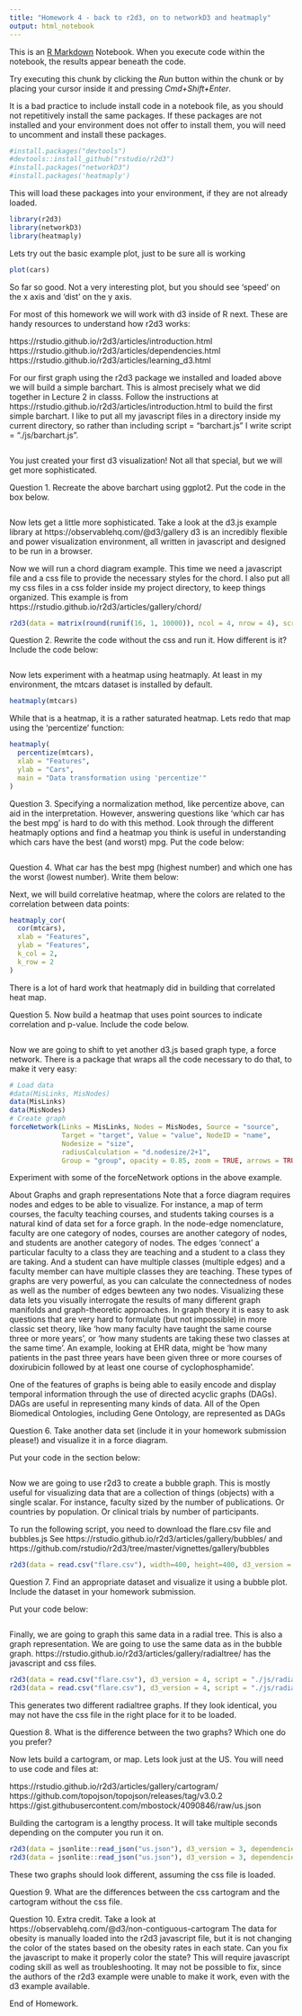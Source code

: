```yaml
---
title: "Homework 4 - back to r2d3, on to networkD3 and heatmaply"
output: html_notebook
---
```


This is an [R Markdown]( http://rmarkdown.rstudio.com) Notebook. When you execute code within the notebook, the results appear beneath the code. 

Try executing this chunk by clicking the *Run* button within the chunk or by placing your cursor inside it and pressing *Cmd+Shift+Enter*. 

It is a bad practice to include install code in a notebook file, as you should not repetitively install the same packages. If these packages are not installed and your environment does not offer to install them, you will need to uncomment and install these packages. 

```r
#install.packages("devtools")
#devtools::install_github("rstudio/r2d3")
#install.packages("networkD3")
#install.packages('heatmaply')

```

This will load these packages into your environment, if they are not already loaded.

```r
library(r2d3)
library(networkD3)
library(heatmaply)
```

Lets try out the basic example plot, just to be sure all is working

```r
plot(cars)
```

So far so good. Not a very interesting plot, but you should see 'speed' on the x axis and 'dist' on the y axis. 

For most of this homework we will work with d3 inside of R next. These are handy resources to understand how r2d3 works:

https://rstudio.github.io/r2d3/articles/introduction.html
https://rstudio.github.io/r2d3/articles/dependencies.html 
https://rstudio.github.io/r2d3/articles/learning_d3.html 


For our first graph using the r2d3 package we installed and loaded above we will build a simple barchart. This is almost precisely what we did together in Lecture 2 in classs. Follow the instructions at https://rstudio.github.io/r2d3/articles/introduction.html to build the first simple barchart. I like to put all my javascript files in a directory inside my current directory, so rather than including script = "barchart.js" I write script = "./js/barchart.js". 


```r

```

You just created your first d3 visualization! Not all that special, but we will get more sophisticated. 

Question 1. Recreate the above barchart using ggplot2. Put the code in the box below. 


```r

```

Now lets get a little more sophisticated. Take a look at the d3.js example library at https://observablehq.com/@d3/gallery  d3 is an incredibly flexible and power visualization environment, all written in javascript and designed to be run in a browser. 

Now we will run a chord diagram example. This time we need a javascript file and a css file to provide the necessary styles for the chord. I also put all my css files in a css folder inside my project directory, to keep things organized. This example is from https://rstudio.github.io/r2d3/articles/gallery/chord/ 

```r
r2d3(data = matrix(round(runif(16, 1, 10000)), ncol = 4, nrow = 4), script = "./js/chord.js", css = "./css/chord.css")

```

Question 2. Rewrite the code without the css and run it. How different is it? Include the code below:

```r

```

Now lets experiment with a heatmap using heatmaply. At least in my environment, the mtcars dataset is installed by default. 

```r
heatmaply(mtcars)
```

While that is a heatmap, it is a rather saturated heatmap. Lets redo that map using the 'percentize' function:

```r
heatmaply(
  percentize(mtcars),
  xlab = "Features",
  ylab = "Cars", 
  main = "Data transformation using 'percentize'"
)
```

Question 3. Specifying a normalization method, like percentize above, can aid in the interpretation. However, answering questions like 'which car has the best mpg' is hard to do with this method. Look through the different heatmaply options and find a heatmap you think is useful in understanding which cars have the best (and worst) mpg. Put the code below:

```r

```

Question 4. What car has the best mpg (highest number) and which one has the worst (lowest number). Write them below:


Next, we will build correlative heatmap, where the colors are related to the correlation between data points:

```r
heatmaply_cor(
  cor(mtcars),
  xlab = "Features",
  ylab = "Features",
  k_col = 2,
  k_row = 2
)
```

There is a lot of hard work that heatmaply did in building that correlated heat map. 


Question 5. Now build a heatmap that uses point sources to indicate correlation and p-value. Include the code below. 

```r

```

Now we are going to shift to yet another d3.js based graph type, a force network. There is a package that wraps all the code necessary to do that, to make it very easy:


```r
# Load data
#data(MisLinks, MisNodes)
data(MisLinks)
data(MisNodes)
# Create graph
forceNetwork(Links = MisLinks, Nodes = MisNodes, Source = "source",
             Target = "target", Value = "value", NodeID = "name",
             Nodesize = "size",
             radiusCalculation = "d.nodesize/2+1",
             Group = "group", opacity = 0.85, zoom = TRUE, arrows = TRUE)


```

Experiment with some of the forceNetwork options in the above example. 

About Graphs and graph representations
Note that a force diagram requires nodes and edges to be able to visualize. For instance, a map of term courses, the faculty teaching courses, and students taking courses is a natural kind of data set for a force graph. In the node-edge nomenclature, faculty are one category of nodes, courses are another category of nodes, and students are another category of nodes. The edges 'connect' a particular faculty to a class they are teaching and a student to a class they are taking. And a student can have multiple classes (multiple edges) and a faculty member can have multiple classes they are teaching. These types of graphs are very powerful, as you can calculate the connectedness of nodes as well as the number of edges bewteen any two nodes. Visualizing these data lets you visually interrogate the results of many different graph manifolds and graph-theoretic approaches. In graph theory it is easy to ask questions that are very hard to formulate (but not impossible) in more classic set theory, like 'how many faculty have taught the same course three or more years', or 'how many students are taking these two classes at the same time'. An example, looking at EHR data, might be 'how many patients in the past three years have been given three or more courses of doxirubicin followed by at least one course of cyclophosphamide'. 

One of the features of graphs is being able to easily encode and display temporal information through the use of directed acyclic graphs (DAGs). DAGs are useful in representing many kinds of data. All of the Open Biomedical Ontologies, including Gene Ontology, are represented as DAGs 

Question 6. Take another data set (include it in your homework submission please!) and visualize it in a force diagram. 


Put your code in the section below:

```r

```

Now we are going to use r2d3 to create a bubble graph. This is mostly useful for visualizing data that are a collection of things (objects) with a single scalar. For instance, faculty sized by the number of publications. Or countries by population. Or clinical trials by number of participants. 

To run the following script, you need to download the flare.csv file and bubbles.js
See https://rstudio.github.io/r2d3/articles/gallery/bubbles/ and https://github.com/rstudio/r2d3/tree/master/vignettes/gallery/bubbles 

```r
r2d3(data = read.csv("flare.csv"), width=400, height=400, d3_version = 4, script = "./js/bubbles.js")
```


Question 7. Find an appropriate dataset and visualize it using a bubble plot. Include the dataset in your homework submission. 

Put your code below:

```r

```

Finally, we are going to graph this same data in a radial tree. This is also a graph representation. We are going to use the same data as in the bubble graph. https://rstudio.github.io/r2d3/articles/gallery/radialtree/ has the javascript and css files.

```r
r2d3(data = read.csv("flare.csv"), d3_version = 4, script = "./js/radialtree.js")
r2d3(data = read.csv("flare.csv"), d3_version = 4, script = "./js/radialtree.js", css = "./css/radialtree.css")
```

This generates two different radialtree graphs. If they look identical, you may not have the css file in the right place for it to be loaded. 

Question 8. What is the difference between the two graphs? Which one do you prefer? 



Now lets build a cartogram, or map. Lets look just at the US. You will need to use code and files at:

https://rstudio.github.io/r2d3/articles/gallery/cartogram/
https://github.com/topojson/topojson/releases/tag/v3.0.2
https://gist.githubusercontent.com/mbostock/4090846/raw/us.json

Building the cartogram is a lengthy process. It will take multiple seconds depending on the computer you run it on.  

```r
r2d3(data = jsonlite::read_json("us.json"), d3_version = 3, dependencies = "./js/topojson.min.js", script = "./js/cartogram.js")
r2d3(data = jsonlite::read_json("us.json"), d3_version = 3, dependencies = "./js/topojson.min.js", script = "./js/cartogram.js", css = "./css/cartogram.css")
```

These two graphs should look different, assuming the css file is loaded. 

Question 9. What are the differences between the css cartogram and the cartogram without the css file.


Question 10. Extra credit.  Take a look at https://observablehq.com/@d3/non-contiguous-cartogram The data for obesity is manually loaded into the r2d3 javascript file, but it is not changing the color of the states based on the obesity rates in each state. Can you fix the javascript to make it properly color the state? This will require javascript coding skill as well as troubleshooting. It may not be possible to fix, since the authors of the r2d3 example were unable to make it work, even with the d3 example available. 


End of Homework.

